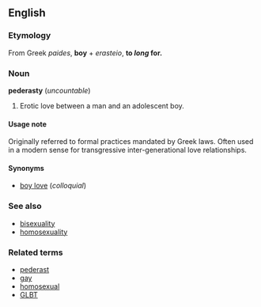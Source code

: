 ==English==
===Etymology===
From Greek ''paides'', '''boy''' + ''erasteio'', '''to ''long'' for.'''

===Noun===
'''pederasty''' (''uncountable'')

#Erotic love between a man and an adolescent boy. 

====Usage note====
Originally referred to formal practices mandated by Greek laws. Often used in a modern sense for transgressive inter-generational love relationships.

====Synonyms====
*[[boy love]] (''colloquial'')

===See also===
*[[bisexuality]]
*[[homosexuality]]

===Related terms===
*[[pederast]]
*[[gay]]
*[[homosexual]]
*[[GLBT]]